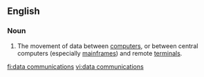 ==English==

===Noun===
{{en-noun|sg=[[data]] [[communications]]|-}}

#{{computing}} The movement of data between [[computer]]s, or between central computers (especially [[mainframe]]s) and remote [[terminal]]s.

[[fi:data communications]]
[[vi:data communications]]